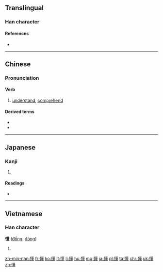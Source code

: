 ==Translingual==

===Han character===
{{Han char|rn=61|rad=心|as=13|sn=16|four=9401<sub>4</sub>|canj=心廿竹土 (PTHG)|ids=⿰[[忄]][[董]]}}

====References====
* {{Han ref|kx=0405.120|dkj=11320|dj=0745.220|hdz=42353.060|uh=61C2|ud=25026|bh=C0B4|bd=49332}}

----

==Chinese==
{{zh-hanzi-box|[[懂]]}}

===Pronunciation===
{{zh-pron
|m=dǒng
|c=dung2
|h=pfs=túng
|mn=táng/tóng
|mn_note=tóng is literary (文)
|w=2ton
|mc=y
|ma=y
|cat=v}}

====Verb====
{{zh-verb}}

# {{cx|Beginning Mandarin|lang=zh|sort=dong3}} [[understand]], [[comprehend]]
#: {{zh-usex|我 懂 了。|I see|link=y}}

====Derived terms====
* {{zh-l|聽懂/听懂}}
* {{zh-l|看懂}}

----

==Japanese==

===Kanji===
{{ja-kanji|grade=|rs=心13}}

# {{defn|lang=ja|sort=心13}}

====Readings====
* {{ja-readings|on=[[とう]] (tō), [[つ]] (tsu)|kun=[[みだれる]] (midareru)}}

----

==Vietnamese==

===Han character===
'''懂''' ([[đổng]], [[đỏng]])

# {{defn|lang=vi}}

[[zh-min-nan:懂]]
[[fr:懂]]
[[ko:懂]]
[[lt:懂]]
[[li:懂]]
[[hu:懂]]
[[mg:懂]]
[[ja:懂]]
[[pl:懂]]
[[ta:懂]]
[[chr:懂]]
[[uk:懂]]
[[zh:懂]]